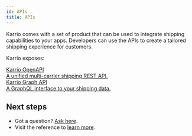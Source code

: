 ```yaml
---
id: APIs
title: APIs
---
```


Karrio comes with a set of product that can be used to integrate shipping
capabilities to your apps. Developers can use the APIs to create a tailored
shipping experience for customers.

Karrio exposes:

<div id="tailwind">
  <div className="grid grid-cols-1 lg:grid-cols-2 gap-6 lg:mr-8">
    <a className="group rounded-lg border-2 p-3 hover:shadow no-underline" href="/guides/api" style={{ color: "var(--ifm-font-color-base)" }}>
      <div className="text-xl font-semibold">Karrio OpenAPI</div>
      <div className="font-normal mt-2">A unified multi-carrier shipping REST API.</div>
    </a>
    <a className="group rounded-lg border-2 p-3 hover:shadow no-underline" href="/guides/data" style={{ color: "var(--ifm-font-color-base)" }}>
      <div className="text-xl font-semibold">Karrio Graph API</div>
      <div className="font-normal mt-2">A GraphQL interface to your shipping data.</div>
    </a>
  </div>
</div>


## Next steps

- Got a question? [Ask here](https://github.com/karrio/karrio/discussions).
- Visit the reference to [learn more](/reference).

